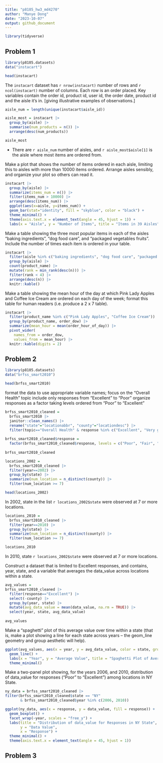 ```yaml
---
title: "p8105_hw3_md4270"
author: "Manye Dong"
date: "2023-10-07"
output: github_document
---
```

```r
library(tidyverse)
```

## Problem 1
```r
library(p8105.datasets)
data("instacart")
```

```r
head(instacart)
```
The `instacart` dataset has `r nrow(instacart)` number of rows and `r ncol(instacart)` number of columns. Each row is an order placed. Key variables contain the order id, product id, user id, the order date, product id and the aisle it's in.
[giving illustrative examples of observations.]

```r
aisle_num = length(unique(instacart$aisle_id))
```
```r
aisle_most = instacart |>
  group_by(aisle) |>
  summarise(num_products = n()) |>
  arrange(desc(num_products))

aisle_most
```

* There are `r aisle_num` number of aisles, and `r aisle_most$aisle[1]` is the aisle where most items are ordered from.

Make a plot that shows the number of items ordered in each aisle, limiting this to aisles with more than 10000 items ordered. Arrange aisles sensibly, and organize your plot so others can read it.
```r
instacart |>
  group_by(aisle) |>
  summarize(items_num = n()) |>
  filter(items_num > 10000) |>
  arrange(desc(items_num)) |>
  ggplot(aes(x=aisle, y=items_num)) +
  geom_bar(stat="identity", fill = "skyblue", color = "black") +
  theme_minimal() +
  theme(axis.text.x = element_text(angle = 45, hjust = 1)) +
  labs(x = "Aisle", y = "Number of Items", title = "Items in 39 Aisles")
```

Make a table showing the three most popular items in each of the aisles “baking ingredients”, “dog food care”, and “packaged vegetables fruits”. Include the number of times each item is ordered in your table.
```r
instacart |> 
  filter(aisle %in% c("baking ingredients", "dog food care", "packaged vegetables fruits")) |>
  group_by(aisle) |> 
  count(product_name) |> 
  mutate(rank = min_rank(desc(n))) |> 
  filter(rank < 4) |> 
  arrange(desc(n)) |>
  knitr::kable()
```

Make a table showing the mean hour of the day at which Pink Lady Apples and Coffee Ice Cream are ordered on each day of the week; format this table for human readers (i.e. produce a 2 x 7 table).

```r
instacart |>
  filter(product_name %in% c("Pink Lady Apples", "Coffee Ice Cream")) |>
  group_by(product_name, order_dow) |>
  summarize(mean_hour = mean(order_hour_of_day)) |>
  pivot_wider(
    names_from = order_dow, 
    values_from = mean_hour) |>
  knitr::kable(digits = 2)
```


## Problem 2
```r
library(p8105.datasets)
data("brfss_smart2010")
```
```r
head(brfss_smart2010)
```
format the data to use appropriate variable names;
focus on the “Overall Health” topic
include only responses from “Excellent” to “Poor”
organize responses as a factor taking levels ordered from “Poor” to “Excellent”
```r
brfss_smart2010_cleaned = 
  brfss_smart2010 |>
  janitor::clean_names() |>
  rename("state"="locationabbr", "county"="locationdesc") |> 
  filter(topic=="Overall Health" & response %in% c("Excellent", "Very good", "Good", "Fair", "Poor"))
  
brfss_smart2010_cleaned$response = 
  factor(brfss_smart2010_cleaned$response, levels = c("Poor", "Fair", "Good", "Very good", "Excellent"), ordered = TRUE)
  
brfss_smart2010_cleaned
```

```r
locations_2002 = 
  brfss_smart2010_cleaned |>
  filter(year==2002) |>
  group_by(state) |>
  summarize(num_location = n_distinct(county)) |>
  filter(num_location >= 7)

head(locations_2002)
```
In 2002, state in the list `r locations_2002$state` were observed at 7 or more locations. 

```r
locations_2010 = 
  brfss_smart2010_cleaned |>
  filter(year==2010) |>
  group_by(state) |>
  summarize(num_location = n_distinct(county)) |>
  filter(num_location >= 7)

locations_2010
```
In 2010, state `r locations_2002$state` were observed at 7 or more locations. 

Construct a dataset that is limited to Excellent responses, and contains, year, state, and a variable that averages the data_value across locations within a state. 
```r
avg_values = 
brfss_smart2010_cleaned |>
  filter(response=="Excellent") |>
  select(-county) |>
  group_by(year, state) |>
  mutate(avg_data_value = mean(data_value, na.rm = TRUE)) |>
  select(year, state, avg_data_value)
  
avg_values
```

Make a “spaghetti” plot of this average value over time within a state (that is, make a plot showing a line for each state across years – the geom_line geometry and group aesthetic will help).
```r
ggplot(avg_values, aes(x = year, y = avg_data_value, color = state, group = state)) +
  geom_line() +
  labs(x = "Year", y = "Average Value", title = "Spaghetti Plot of Average Values Over Time by State") +
  theme_minimal()
```

Make a two-panel plot showing, for the years 2006, and 2010, distribution of data_value for responses (“Poor” to “Excellent”) among locations in NY State.
```r
ny_data = brfss_smart2010_cleaned |>
filter(brfss_smart2010_cleaned$state == "NY" 
       & brfss_smart2010_cleaned$year %in% c(2006, 2010))
```
```r
ggplot(ny_data, aes(x = response, y = data_value, fill = response)) +
  geom_boxplot() +
  facet_wrap(~year, scales = "free_y") +
  labs(title = "Distribution of data_value for Responses in NY State",
       y = "Data Value",
       x = "Response") +
  theme_minimal() +
  theme(axis.text.x = element_text(angle = 45, hjust = 1))
```


## Problem 3
```r

```

